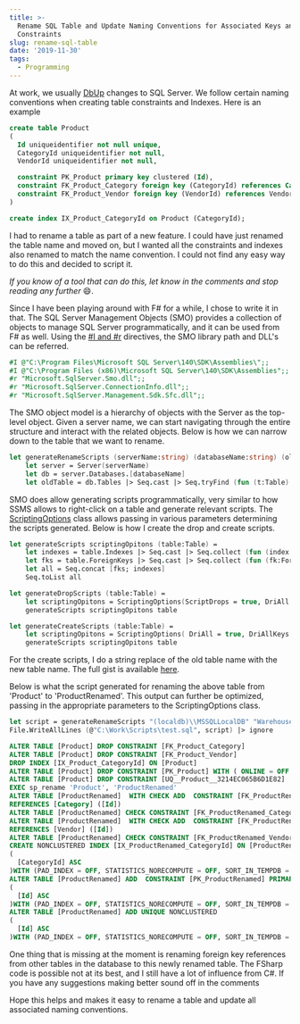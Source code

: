 ```yaml
---
title: >-
  Rename SQL Table and Update Naming Conventions for Associated Keys and
  Constraints
slug: rename-sql-table
date: '2019-11-30'
tags:
  - Programming
---
```

At work, we usually [DbUp](https://dbup.github.io/) changes to SQL Server. We follow certain naming conventions when creating table constraints and Indexes. Here is an example

```sql
create table Product
(
  Id uniqueidentifier not null unique,
  CategoryId uniqueidentifier not null,
  VendorId uniqueidentifier not null,

  constraint PK_Product primary key clustered (Id),
  constraint FK_Product_Category foreign key (CategoryId) references Category (Id),
  constraint FK_Product_Vendor foreign key (VendorId) references Vendor (Id)
)

create index IX_Product_CategoryId on Product (CategoryId);

```

I had to rename a table as part of a new feature. I could have just renamed the table name and moved on, but I wanted all the constraints and indexes also renamed to match the name convention. I could not find any easy way to do this and decided to script it.

_If you know of a tool that can do this, let know in the comments and stop reading any further_ :smile:.

Since I have been playing around with F# for a while, I chose to write it in that. The SQL Server Management Objects (SMO) provides a collection of objects to manage SQL Server programmatically, and it can be used from F# as well. Using the [#I and #r](https://docs.microsoft.com/en-us/dotnet/fsharp/tutorials/fsharp-interactive/#differences-between-the-interactive-scripting-and-compiled-environments) directives, the SMO library path and DLL's can be referred.

```fsharp
#I @"C:\Program Files\Microsoft SQL Server\140\SDK\Assemblies\";;
#I @"C:\Program Files (x86)\Microsoft SQL Server\140\SDK\Assemblies";;
#r "Microsoft.SqlServer.Smo.dll";;
#r "Microsoft.SqlServer.ConnectionInfo.dll";;
#r "Microsoft.SqlServer.Management.Sdk.Sfc.dll";;

```

The SMO object model is a hierarchy of objects with the Server as the top-level object. Given a server name, we can start navigating through the entire structure and interact with the related objects. Below is how we can narrow down to the table that we want to rename.

```fsharp
let generateRenameScripts (serverName:string) (databaseName:string) (oldTableName:string) newTableName = 
    let server = Server(serverName)
    let db = server.Databases.[databaseName]
    let oldTable = db.Tables |> Seq.cast |> Seq.tryFind (fun (t:Table) -> t.Name = oldTableName)

```

SMO does allow generating scripts programmatically, very similar to how SSMS allows to right-click on a table and generate relevant scripts. The [ScriptingOptions](https://docs.microsoft.com/en-us/dotnet/api/microsoft.sqlserver.management.smo.scriptingoptions?view=sql-smo-140.17283.0) class allows passing in various parameters determining the scripts generated. Below is how I create the drop and create scripts.

```fsharp
let generateScripts scriptingOpitons (table:Table) = 
    let indexes = table.Indexes |> Seq.cast |> Seq.collect (fun (index:Index) -> (index.Script scriptingOpitons |> Seq.cast<string>)) 
    let fks = table.ForeignKeys |> Seq.cast |> Seq.collect (fun (fk:ForeignKey) -> fk.Script scriptingOpitons |> Seq.cast<string>)
    let all = Seq.concat [fks; indexes]
    Seq.toList all

let generateDropScripts (table:Table) =
    let scriptingOpitons = ScriptingOptions(ScriptDrops = true, DriAll = true, DriAllKeys = true, DriPrimaryKey = true, SchemaQualify = false)
    generateScripts scriptingOpitons table

let generateCreateScripts (table:Table) =
    let scriptingOpitons = ScriptingOptions( DriAll = true, DriAllKeys = true, DriPrimaryKey = true, SchemaQualify = false)
    generateScripts scriptingOpitons table

```

For the create scripts, I do a string replace of the old table name with the new table name. The full gist is available [here](https://gist.github.com/rahulpnath/ffb2d67cf094d682c394faf11477323d).

Below is what the script generated for renaming the above table from 'Product' to 'ProductRenamed'. This output can further be optimized, passing in the appropriate parameters to the ScriptingOptions class.

```fsharp
let script = generateRenameScripts "(localdb)\\MSSQLLocalDB" "Warehouse" "Product" "ProductRenamed"
File.WriteAllLines (@"C:\Work\Scripts\test.sql", script) |> ignore

```
```sql
ALTER TABLE [Product] DROP CONSTRAINT [FK_Product_Category]
ALTER TABLE [Product] DROP CONSTRAINT [FK_Product_Vendor]
DROP INDEX [IX_Product_CategoryId] ON [Product]
ALTER TABLE [Product] DROP CONSTRAINT [PK_Product] WITH ( ONLINE = OFF )
ALTER TABLE [Product] DROP CONSTRAINT [UQ__Product__3214EC065B6D1E82]
EXEC sp_rename 'Product', 'ProductRenamed'
ALTER TABLE [ProductRenamed]  WITH CHECK ADD  CONSTRAINT [FK_ProductRenamed_Category] FOREIGN KEY([CategoryId])
REFERENCES [Category] ([Id])
ALTER TABLE [ProductRenamed] CHECK CONSTRAINT [FK_ProductRenamed_Category]
ALTER TABLE [ProductRenamed]  WITH CHECK ADD  CONSTRAINT [FK_ProductRenamed_Vendor] FOREIGN KEY([VendorId])
REFERENCES [Vendor] ([Id])
ALTER TABLE [ProductRenamed] CHECK CONSTRAINT [FK_ProductRenamed_Vendor]
CREATE NONCLUSTERED INDEX [IX_ProductRenamed_CategoryId] ON [ProductRenamed]
(
  [CategoryId] ASC
)WITH (PAD_INDEX = OFF, STATISTICS_NORECOMPUTE = OFF, SORT_IN_TEMPDB = OFF, DROP_EXISTING = OFF, ONLINE = OFF, ALLOW_ROW_LOCKS = ON, ALLOW_PAGE_LOCKS = ON) ON [PRIMARY]
ALTER TABLE [ProductRenamed] ADD  CONSTRAINT [PK_ProductRenamed] PRIMARY KEY CLUSTERED 
(
  [Id] ASC
)WITH (PAD_INDEX = OFF, STATISTICS_NORECOMPUTE = OFF, SORT_IN_TEMPDB = OFF, IGNORE_DUP_KEY = OFF, ONLINE = OFF, ALLOW_ROW_LOCKS = ON, ALLOW_PAGE_LOCKS = ON) ON [PRIMARY]
ALTER TABLE [ProductRenamed] ADD UNIQUE NONCLUSTERED 
(
  [Id] ASC
)WITH (PAD_INDEX = OFF, STATISTICS_NORECOMPUTE = OFF, SORT_IN_TEMPDB = OFF, IGNORE_DUP_KEY = OFF, ONLINE = OFF, ALLOW_ROW_LOCKS = ON, ALLOW_PAGE_LOCKS = ON) ON [PRIMARY]

```

One thing that is missing at the moment is renaming foreign key references from other tables in the database to this newly renamed table. The FSharp code is possible not at its best, and I still have a lot of influence from C#. If you have any suggestions making better sound off in the comments

Hope this helps and makes it easy to rename a table and update all associated naming conventions.
